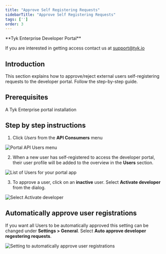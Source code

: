 ```yaml
---
title: "Approve Self Registering Requests"
sidebarTitle: "Approve Self Registering Requests"
tags: ['']
order: 3
---
```



<Note>
**Tyk Enterprise Developer Portal**

If you are interested in getting access contact us at [support@tyk.io](<mailto:support@tyk.io?subject=Tyk Enterprise Portal Beta>)
</Note>


## Introduction

This section explains how to approve/reject external users self-registering requests to the developer portal. Follow the step-by-step guide.

## Prerequisites

A Tyk Enterprise portal installation

## Step by step instructions

1. Click *Users* from the **API Consumers** menu

<img src="/img/dashboard/portal-management/enterprise-portal/users-menu.png" alt="Portal API Users menu" />

2. When a new user has self-registered to access the developer portal,  their user profile will be added to the overview in the **Users** section.

<img src="/img/dashboard/portal-management/enterprise-portal/approve-users1.png" alt="List of Users for your portal app" />

3. To approve a user, click on an **inactive** user. Select **Activate developer** from the dialog.

<img src="/img/dashboard/portal-management/enterprise-portal/activate-user.png" alt="Select Activate developer" />

## Automatically approve user registrations

If you want all Users to be automatically approved this setting can be changed under **Settings > General**. Select **Auto approve developer regestering requests**.

<img src="/img/dashboard/portal-management/enterprise-portal/auto-approve-users.png" alt="Setting to automatically approve user registrations" />
